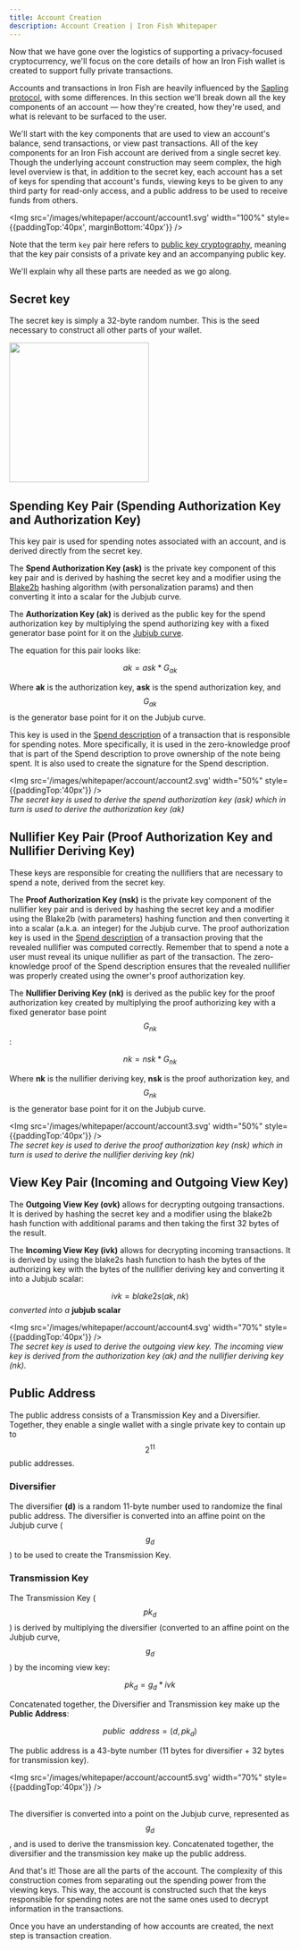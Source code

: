 ```yaml
---
title: Account Creation
description: Account Creation | Iron Fish Whitepaper
---
```


Now that we have gone over the logistics of supporting a privacy-focused cryptocurrency, we'll focus on the core details of how an Iron Fish wallet is created to support fully private transactions.

Accounts and transactions in Iron Fish are heavily influenced by the [Sapling protocol](https://github.com/zcash/zips/blob/master/protocol/sapling.pdf), with some differences. In this section we'll break down all the key components of an account — how they're created, how they're used, and what is relevant to be surfaced to the user.

We'll start with the key components that are used to view an account's balance, send transactions, or view past transactions. All of the key components for an Iron Fish account are derived from a single secret key. Though the underlying account construction may seem complex, the high level overview is that, in addition to the secret key, each account has a set of keys for spending that account's funds, viewing keys to be given to any third party for read-only access, and a public address to be used to receive funds from others.

<Img src='/images/whitepaper/account/account1.svg' width="100%" style={{paddingTop:'40px', marginBottom:'40px'}} />

Note that the term `key` pair here refers to [public key cryptography](https://en.wikipedia.org/wiki/Public-key_cryptography), meaning that the key pair consists of a private key and an accompanying public key.

We'll explain why all these parts are needed as we go along.

## Secret key

The secret key is simply a 32-byte random number. This is the seed necessary to construct all other parts of your wallet.

<Img src='/images/whitepaper/account/2_data_structure_models_secret_key.svg' width="250px" />

## Spending Key Pair (Spending Authorization Key and Authorization Key)

This key pair is used for spending notes associated with an account, and is derived directly from the secret key.

The **Spend Authorization Key (ask)** is the private key component of this key pair and is derived by hashing the secret key and a modifier using the [Blake2b](https://blake2.net/) hashing algorithm (with personalization params) and then converting it into a scalar for the Jubjub curve.

The **Authorization Key (ak)** is derived as the public key for the spend authorization key by multiplying the spend authorizing key with a fixed generator base point for it on the [Jubjub curve](9_appendix.md#bls12-381-and-the-jubjub-curve).

The equation for this pair looks like:

$$ak = ask * G_{ak}$$

Where **ak** is the authorization key, **ask** is the spend authorization key, and $$G_{ak}$$ is the generator base point for it on the Jubjub curve.

This key is used in the [Spend description](6_transaction.md#spend-description) of a transaction that is responsible for spending notes. More specifically, it is used in the zero-knowledge proof that is part of the Spend description to prove ownership of the note being spent. It is also used to create the signature for the Spend description.

<Img src='/images/whitepaper/account/account2.svg' width="50%" style={{paddingTop:'40px'}} />
<br />
<em>The secret key is used to derive the spend authorization key (ask) which in turn is used to derive the authorization key (ak)</em>

## Nullifier Key Pair (Proof Authorization Key and Nullifier Deriving Key)

These keys are responsible for creating the nullifiers that are necessary to spend a note, derived from the secret key.

The **Proof Authorization Key (nsk)** is the private key component of the nullifier key pair and is derived by hashing the secret key and a modifier using the Blake2b (with parameters) hashing function and then converting it into a scalar (a.k.a. an integer) for the Jubjub curve. The proof authorization key is used in the [Spend description](6_transaction.md#spend-description) of a transaction proving that the revealed nullifier was computed correctly. Remember that to spend a note a user must reveal its unique nullifier as part of the transaction. The zero-knowledge proof of the Spend description ensures that the revealed nullifier was properly created using the owner's proof authorization key.

The **Nullifier Deriving Key (nk)** is derived as the public key for the proof authorization key created by multiplying the proof authorizing key with a fixed generator base point $$G_{nk}$$:

$$nk = nsk * G_{nk}$$

Where **nk** is the nullifier deriving key, **nsk** is the proof authorization key, and $$G_{nk}$$ is the generator base point for it on the Jubjub curve.

<Img src='/images/whitepaper/account/account3.svg' width="50%" style={{paddingTop:'40px'}} />
<br />
<em>The secret key is used to derive the proof authorization key (nsk) which in turn is used to derive the nullifier deriving key (nk)</em>

## View Key Pair (Incoming and Outgoing View Key)

The **Outgoing View Key (ovk)** allows for decrypting outgoing transactions. It is derived by hashing the secret key and a modifier using the blake2b hash function with additional params and then taking the first 32 bytes of the result.

The **Incoming View Key (ivk)** allows for decrypting incoming transactions. It is derived by using the blake2s hash function to hash the bytes of the authorizing key with the bytes of the nullifier deriving key and converting it into a Jubjub scalar:

$$ivk = blake2s(ak, nk)$$ <em>converted into a</em> **jubjub scalar**

<Img src='/images/whitepaper/account/account4.svg' width="70%" style={{paddingTop:'40px'}} />
<br />
<em>The secret key is used to derive the outgoing view key. The incoming view key is derived from the authorization key (ak) and the nullifier deriving key (nk).</em>

## Public Address

The public address consists of a Transmission Key and a Diversifier. Together, they enable a single wallet with a single private key to contain up to $$2^{11}$$ public addresses.

### Diversifier

The diversifier **(d)** is a random 11-byte number used to randomize the final public address. The diversifier is converted into an affine point on the Jubjub curve ($$g_d$$) to be used to create the Transmission Key.

### Transmission Key

The Transmission Key ($$pk_d$$) is derived by multiplying the diversifier (converted to an affine point on the Jubjub curve, $$g_d$$) by the incoming view key:

$$pk_d = g_d * ivk$$

Concatenated together, the Diversifier and Transmission key make up the **Public Address**:

$$public \enspace address = (d, pk_d)$$

The public address is a 43-byte number (11 bytes for diversifier + 32 bytes for transmission key).

<Img src='/images/whitepaper/account/account5.svg' width="70%" style={{paddingTop:'40px'}} />
<br />
<br />

The diversifier is converted into a point on the Jubjub curve, represented as $$g_{d}$$, and is used to derive the transmission key. Concatenated together, the diversifier and the transmission key make up the public address.

And that's it! Those are all the parts of the account. The complexity of this construction comes from separating out the spending power from the viewing keys. This way, the account is constructed such that the keys responsible for spending notes are not the same ones used to decrypt information in the transactions.

Once you have an understanding of how accounts are created, the next step is transaction creation.
